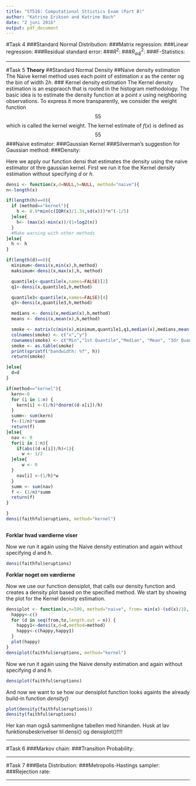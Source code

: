 ```yaml
---
title: "ST516: Computational Sttistics Exam (Part B)"
author: "Katrine Eriksen and Katrine Bach"
date: "2 juni 2016"
output: pdf_document
---
```


#Task 4
###Standard Normal Distribution:
###Matrix regression:
###Linear regression: 
###Residual standard error:
###$R^2$:
###$R_{adj}^2$:
###F-Statistics:

***

#Task 5
**Theory**
##Standard Normal Density
##Naive density estimation
The Naive kernel method uses each point of estimation $x$ as the center og the bin of width $2h$. 
### Kernel density estimation
The Kernel density estimation is an esppraoch that is rooted in the  histogram methodology. The basic idea is to estimate the density function at a point $x$ using neighboring observations. To express it more transparently, we consider the weight function 
$$55$$
which is called the kernel weight. The kernel estimate of $f(x)$ is defined as
$$55$$
###Naive estimator:
###Gaussian Kernel 
###Silverman's suggestion for Gaussian method: 
###Density:

Here we apply our function densi that estimates the density using the naive estimator ot thre gaussian kernel. First we run it foe the Kernel density estimation without specifying $d$ or $h$.
```r
densi <- function(x,d=NULL,h=NULL, method="naive"){
n<-length(x)

if(length(h)==0){
  if (method=="kernel"){
    h <- 0.9*min(c(IQR(x)/1.34,sd(x)))*n^(-1/5)
  }else{
    h<- (max(x)-min(x))/(1+log2(n))
  }
  #Make warning with other methods
}else{
  h <- h
}

if(length(d)==0){
  minimum<-densi(x,min(x),h,method)
  maksimum<-densi(x,max(x),h, method)

  quantile1<-quantile(x,names=FALSE)[2]
  q1<-densi(x,quantile1,h,method)

  quantile3<-quantile(x,names=FALSE)[4]
  q3<-densi(x,quantile3,h,method)

  medians <- densi(x,median(x),h,method)
  means <- densi(x,mean(x),h,method)

  smoke <- matrix(c(min(x),minimum,quantile1,q1,median(x),medians,mean(x),means,quantile3,q3,max(x),maksimum), ncol = 2, byrow = TRUE)
  colnames(smoke) <- c("x","y")
  rownames(smoke) <- c("Min","1st Quantile","Median", "Mean", "3dr Quantile", "Max")
  smoke <- as.table(smoke)
  print(sprintf("bandwidth: %f", h))
  return(smoke)

}else{
  d=d
}

if(method=="kernel"){
  kern<-0
  for (i in 1:n) {
    kern[i] <-(1/h)*dnorm((d-x[i])/h)
  }
  summ<- sum(kern)
  f<-(1/n)*summ
  return(f)
}else{
  nav <- 0
  for(i in 1:n){
    if(abs((d-x[i])/h)<1){
      w <- 1/2
  }else{
      w <- 0
  }
    nav[i] <-(1/h)*w
  }
  summ <- sum(nav)
  f <- (1/n)*summ
  return(f)
}

}
densi(faithful$eruptions, method="kernel")



```

**Forklar hvad værdierne viser**

Now we run it again using the Naive density estimation and again without specifying $d$ and $h$. 

```r
densi(faithful$eruptions)

```

**Forklar noget om værdierne** 

Now we use our function densiplot, that calls our density function and creates a density plot based on the specified method. We start by showing the plot for the Kernel denisty estimation. 
```r
densiplot <- function(x,n=500, method="naive", from= min(x)-(sd(x)/3), to=max(x)+(sd(x)/3)){
  happy<-c()
  for (d in seq(from,to,length.out = n)) {
    happy1<-densi(x,d=d,method=method)
    happy<-c(happy,happy1)
  }
  plot(happy)
}
densiplot(faithful$eruptions, method="kernel")

```

Now we run it again using the Naive density estimation and again without specifying $d$ and $h$. 

```r
densiplot(faithful$eruptions)

```


And now we want to se how our densiplot function looks againts the already build-in function *density()*

```r
plot(density(faithful$eruptions))
density(faithful$eruptions)

```

Her kan man også sammenligne tabellen med hinanden. Husk at lav funktionsbeskrivelser til densi() og densiplot()!!!!

***

#Task 6
###Markov chain:
###Transition Probability:

***

#Task 7
###Beta Distribution:
###Metropolis-Hastings sampler: 
###Rejection rate: 



***
